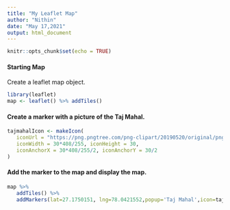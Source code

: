 ```yaml
---
title: "My Leaflet Map"
author: "Nithin"
date: "May 17,2021"
output: html_document
---
```


```r
knitr::opts_chunk$set(echo = TRUE)
```

#### Starting Map
Create a leaflet map object.
```r
library(leaflet)
map <- leaflet() %>% addTiles()
```

#### Create a marker with a picture of the Taj Mahal.
```r
tajmahalIcon <- makeIcon(
   iconUrl = "https://png.pngtree.com/png-clipart/20190520/original/pngtree-travel-and-destination-taj-mahal-icon-with-outline-style-png-image_3993275.jpg",
   iconWidth = 30*408/255, iconHeight = 30,
   iconAnchorX = 30*408/255/2, iconAnchorY = 30/2
)
```

#### Add the marker to the map and display the map.
```r
map %>%
   addTiles() %>%
   addMarkers(lat=27.1750151, lng=78.0421552,popup='Taj Mahal',icon=tajmahalIcon)
```
